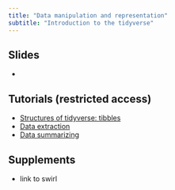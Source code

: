 ```yaml
---
title: "Data manipulation and representation"
subtitle: "Introduction to the tidyverse"
---
```


## Slides

  - []()

## Tutorials (restricted access)

  - [Structures of tidyverse: tibbles](http://cremeriefamily.info:8080/MAP573/transform/structure)
  - [Data extraction](http://cremeriefamily.info:8080/MAP573/transform/extract)
  - [Data summarizing](http://cremeriefamily.info:8080/MAP573/transform/summarise)

## Supplements

  - link to swirl


